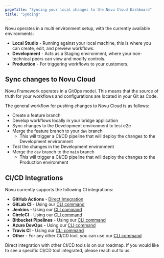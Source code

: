 ```yaml
---
pageTitle: "Syncing your local changes to the Novu Cloud Dashboard"
title: "Syncing"
---
```




Novu operates in a multi environment setup, with the currently available environments:

- **Local Studio** - Running against your local machine, this is where you can create, edit, and preview workflows.
- **Development** - Acts as a Staging environment, where your non-technical peers can view and modify controls.
- **Production** - For triggering workflows to your customers.

## Sync changes to Novu Cloud

Novu Framework operates in a GitOps model. This means that the source of truth for your workflows and configurations are located in your Git as Code.

The general workflow for pushing changes to Novu Cloud is as follows:

- Create a feature branch
- Develop workflows locally in your bridge application
- Sync changes to the Development environment to test e2e
- Merge the feature branch to your `dev` branch
  - This will trigger a CI/CD pipeline that will deploy the changes to the Development environment
- Test the changes in the Development environment
- Merge the `dev` branch to the `main` branch
  - This will trigger a CI/CD pipeline that will deploy the changes to the Production environment

## CI/CD Integrations

Novu currently supports the following CI integrations:

- **GitHub Actions** - [Direct Integration](/framework/deployment/actions)
- **GitLab CI** - Using our [CLI command](/framework/deployment/cli)
- **Jenkins** - Using our [CLI command](/framework/deployment/cli)
- **CircleCI** - Using our [CLI command](/framework/deployment/cli)
- **Bitbucket Pipelines** - Using our [CLI command](/framework/deployment/cli)
- **Azure DevOps** - Using our [CLI command](/framework/deployment/cli)
- **Travis CI** - Using our [CLI command](/framework/deployment/cli)
- **Other** - For any other CI/CD tool, you can use our [CLI command](/framework/deployment/cli)

<Callout type="info">
  Direct integration with other CI/CD tools is on our roadmap. If you would like
  to see a specific CI/CD tool integrated, please reach out to us.
</Callout>

